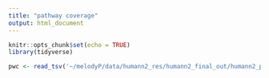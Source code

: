 ```yaml
---
title: "pathway coverage"
output: html_document
---
```


```r
knitr::opts_chunk$set(echo = TRUE)
library(tidyverse)
```

```r
pwc <- read_tsv('~/melodyP/data/humann2_res/humann2_final_out/humann2_pathcoverage_unstratified.tsv')
```

